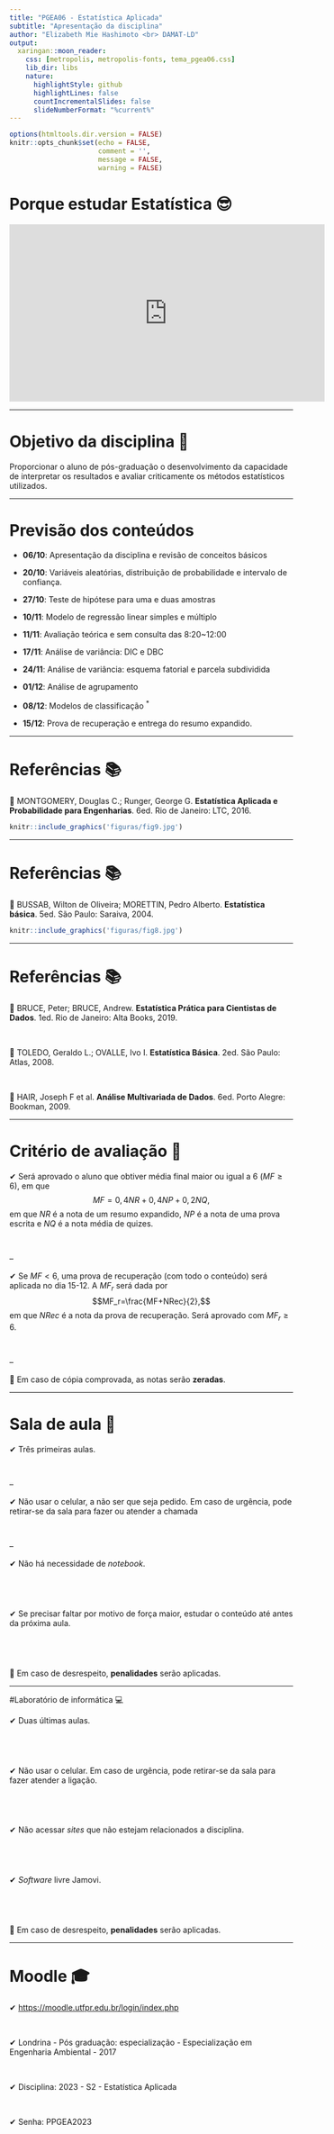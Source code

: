 ```yaml
---
title: "PGEA06 - Estatística Aplicada"
subtitle: "Apresentação da disciplina" 
author: "Elizabeth Mie Hashimoto <br> DAMAT-LD"
output:
  xaringan::moon_reader:
    css: [metropolis, metropolis-fonts, tema_pgea06.css]
    lib_dir: libs
    nature:
      highlightStyle: github
      highlightLines: false
      countIncrementalSlides: false
      slideNumberFormat: "%current%"
---
```


```r
options(htmltools.dir.version = FALSE)
knitr::opts_chunk$set(echo = FALSE, 
                      comment = '',
                      message = FALSE,
                      warning = FALSE)
```
<style> 
#caixa {
  border: 1px solid;
  padding: 10px;
  box-shadow: 5px 10px blue;
}
div {
  text-align: justify;
  text-justify: inter-word;
}
</style>

# Porque estudar Estatística &#128526;

<!--acrescentar embed no link dos videos-->

<center>
<iframe width="560" height="315" src="https://www.youtube.com/embed/wV0Ks7aS7YI" frameborder="0" allow="accelerometer; autoplay; encrypted-media; gyroscope; picture-in-picture" allowfullscreen></iframe>
</center>

---

# Objetivo da disciplina &#127919;

Proporcionar o aluno de pós-graduação o desenvolvimento da capacidade de interpretar os resultados e avaliar criticamente os métodos estatísticos utilizados. 

---

# Previsão dos conteúdos

- **06/10**: Apresentação da disciplina e revisão de conceitos básicos

- **20/10**: Variáveis aleatórias, distribuição de probabilidade e intervalo de confiança.

- **27/10**: Teste de hipótese para uma e duas amostras

- **10/11**: Modelo de regressão linear simples e múltiplo

- **11/11**: Avaliação teórica e sem consulta das 8:20~12:00

- **17/11**: Análise de variância: DIC e DBC

- **24/11**: Análise de variância: esquema fatorial e parcela subdividida

- **01/12**: Análise de agrupamento

- **08/12**: Modelos de classificação $^{\ast}$

- **15/12**: Prova de recuperação e entrega do resumo expandido.

---

# Referências &#128218;

&#128214; MONTGOMERY, Douglas C.; Runger, George G. **Estatística Aplicada e Probabilidade para Engenharias**. 6ed. Rio de Janeiro: LTC, 2016.

```r
knitr::include_graphics('figuras/fig9.jpg')
```

---

# Referências &#128218;

&#128214; BUSSAB, Wilton de Oliveira; MORETTIN, Pedro Alberto. **Estatística básica**. 5ed. São Paulo: Saraiva, 2004. 

```r
knitr::include_graphics('figuras/fig8.jpg')
```

---

# Referências &#128218;

&#128214; BRUCE, Peter; BRUCE, Andrew. **Estatística Prática para Cientistas de Dados**. 1ed. Rio de Janeiro: Alta Books, 2019. 

<br>

&#128214; TOLEDO, Geraldo L.; OVALLE, Ivo I. **Estatística Básica**. 2ed. São Paulo: Atlas, 2008.

<br>

&#128214; HAIR, Joseph F et al. **Análise Multivariada de Dados**. 6ed. Porto Alegre: Bookman, 2009.

---

# Critério de avaliação &#128220;

&#10004; Será aprovado o aluno que obtiver média final maior ou igual a 6 $(MF\geq6)$, em que
		$$MF=0,4NR+0,4NP+0,2NQ,$$
em que $NR$ é a nota de um resumo expandido, $NP$ é a nota de uma prova escrita e $NQ$ é a nota média de quizes. 

<br>

--

&#10004; Se $MF<6$, uma prova de recuperação (com todo o conteúdo) será aplicada no dia 15-12. A $MF_r$ será dada por
$$MF_r=\frac{MF+NRec}{2},$$
em que $NRec$ é a nota da prova de recuperação. Será aprovado com $MF_r\geq6$.

<br>

--

&#128680; Em caso de cópia comprovada, as notas serão **zeradas**.

---

# Sala de aula &#127979;

&#10004; Três primeiras aulas.

<br>

--

&#10004; Não usar o celular, a não ser que seja pedido. Em caso de urgência, pode retirar-se da sala para fazer ou atender a chamada 

<br>

--

&#10004; Não há necessidade de $notebook$.

<br>
--
&#10004; Se precisar faltar por motivo de força maior, estudar o conteúdo até antes da próxima aula.

<br>
--
&#128680; Em caso de desrespeito, **penalidades** serão aplicadas.

---

#Laboratório de informática &#128187;

&#10004; Duas últimas aulas.

<br>
--
&#10004; Não usar o celular. Em caso de urgência, pode retirar-se da sala para fazer atender a ligação. 

<br>
--
&#10004; Não acessar $sites$ que não estejam relacionados a disciplina.

<br>
--
&#10004; *Software* livre Jamovi.

<br>
--
&#128680; Em caso de desrespeito, **penalidades** serão aplicadas.

---

# Moodle &#127891;

&#10004; <https://moodle.utfpr.edu.br/login/index.php>

<br>

&#10004; Londrina - Pós graduação: especialização - Especialização em Engenharia Ambiental - 2017

<br>

&#10004; Disciplina: 2023 - S2 - Estatística Aplicada

<br>

&#10004; Senha: PPGEA2023

<!--
# Questionário &#128221;

- Acessar o moodle e responder um questionário.

```r
countdown::countdown(minutes = 15, seconds = 0, 
          top = 0, right = 0,
          font_size = "3em")
```
-->
